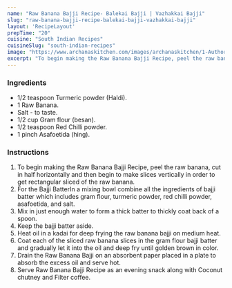 ---
name: "Raw Banana Bajji Recipe- Balekai Bajji | Vazhakkai Bajji"
slug: "raw-banana-bajji-recipe-balekai-bajji-vazhakkai-bajji"
layout: 'RecipeLayout'
prepTime: "20"
cuisine: "South Indian Recipes"
cuisineSlug: "south-indian-recipes"
image: "https://www.archanaskitchen.com/images/archanaskitchen/1-Author/sneha-archanaskitchen.com/Raw_Banana_Bajji_Recipe_Balekayi_Bajji_.jpg"
excerpt: "To begin making the Raw Banana Bajji Recipe, peel the raw banana, cut in half horizontally and then begin to make slices vertically in order to get rectangular sliced of the raw banana"
---

### Ingredients

- 1/2 teaspoon Turmeric powder (Haldi).
- 1 Raw Banana.
- Salt - to taste.
- 1/2 cup Gram flour (besan).
- 1/2 teaspoon Red Chilli powder.
- 1 pinch Asafoetida (hing).

### Instructions

1. To begin making the Raw Banana Bajji Recipe, peel the raw banana, cut in half horizontally and then begin to make slices vertically in order to get rectangular sliced of the raw banana.
1. For the Bajji  BatterIn a mixing bowl combine all the ingredients of bajji batter which includes gram flour, turmeric powder, red chilli powder, asafoetida, and salt.
1. Mix in just enough water to form a thick batter to thickly coat back of a spoon.
1. Keep the bajji batter aside.
1. Heat oil in a kadai for deep frying the raw banana bajji on medium heat.
1. Coat each of the sliced raw banana slices in the gram flour bajji batter and gradually let it into the oil and deep fry until golden brown in color.
1. Drain the Raw Banana Bajji on an absorbent paper placed in a plate to absorb the excess oil and serve hot.
1. Serve Raw Banana Bajji Recipe as an evening snack along with Coconut chutney and Filter coffee.
